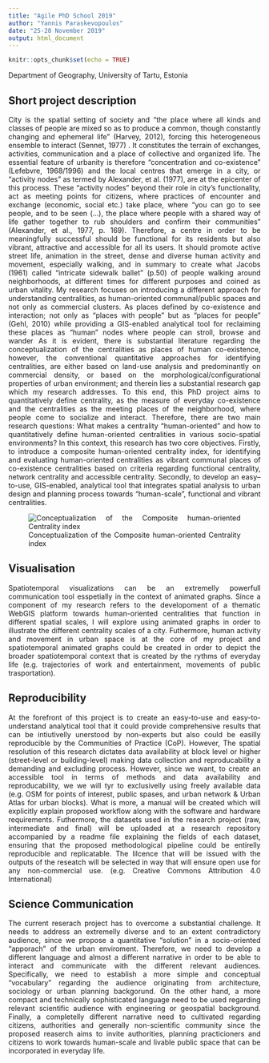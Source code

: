 ```yaml
---
title: "Agile PhD School 2019"
author: "Yannis Paraskevopoulos"
date: "25-28 November 2019"
output: html_document
---
```


```r
knitr::opts_chunk$set(echo = TRUE)
```
<style>
body {
text-align: justify}
</style>

Department of Geography, University of Tartu, Estonia

## Short project description 
City is the spatial setting of society and "the place where all kinds and classes of people are mixed so as to produce a common, though constantly changing and ephemeral life" (Harvey, 2012), forcing this heterogeneous ensemble to interact (Sennet, 1977) . It constitutes the terrain of exchanges, activities, communication and a place of collective and organized life. The essential feature of urbanity is therefore “concentration and co-existence” (Lefebvre, 1968/1996)  and the local centres that emerge in a city, or “activity nodes” as termed by Alexander, et al. (1977), are at the epicenter of this process. These “activity nodes” beyond their role in city’s functionality, act as meeting points for citizens, where practices of encounter and exchange (economic, social etc.) take place, where “you can go to see people, and to be seen (…), the place where people with a shared way of life gather together to rub shoulders and confirm their communities” (Alexander, et al., 1977, p. 169). Therefore, a centre in order to be meaningfully successful should be functional for its residents but also vibrant, attractive and accessible for all its users. It should promote active street life, animation in the street, dense and diverse human activity and movement, especially walking, and in summary to create what Jacobs (1961)  called “intricate sidewalk ballet” (p.50) of people walking around neighborhoods, at different times for different purposes and coined as urban vitality. My research focuses on introducing a different approach for understanding centralities, as human-oriented communal/public spaces and not only as commercial clusters. As places defined by co-existence and interaction; not only as “places with people” but as “places for people” (Gehl, 2010)  while providing a GIS-enabled analytical tool for reclaiming these places as “human” nodes where people can stroll, browse and wander
As it is evident, there is substantial literature regarding the conceptualization of the centralities as places of human co-existence, however, the conventional quantitative approaches for identifying centralities, are either based on land-use analysis and predominantly on commercial density, or based on the morphological/configurational properties of urban environment; and therein lies a substantial research gap which my research addresses. To this end, this PhD project aims to quantitatively define centrality, as the measure of everyday co-existence and the centralities as the meeting places of the neighborhood, where people come to socialize and interact. Therefore, there are two main research questions: What makes a centrality “human-oriented” and how to quantitatively define human-oriented centralities in various socio-spatial environments? In this context, this research has two core objectives. Firstly, to introduce a composite human-oriented centrality index, for identifying and evaluating human-oriented centralities as vibrant communal places of co-existence centralities based on criteria regarding functional centrality, network centrality and accessible centrality. Secondly, to develop an easy–to-use, GIS-enabled, analytical tool that integrates spatial analysis to urban design and planning process towards “human-scale”, functional and vibrant centralities.

![Conceptualization of the Composite human-oriented Centrality index](Graph_v2.png) 

## Visualisation

Spatiotemporal visualizations can be an extremelly powerfull communication tool esspetially in the context of animated graphs. Since a component of my research refers to the developoment of a thematic WebGIS platform towards human-oriented centralities that function in different spatial scales, I will explore using animated graphs in order to illustrate the different centrality scales of a city. Futhermore, human activity and movement in urban space is at the core of my project and spatiotemporal animated graphs could be created in order to depict the broader spatiotemporal context that is created by the rythms of everyday life (e.g. trajectories of work and entertainment, movements of public trasportation).              



## Reproducibility 

At the forefront of this project is to create an easy-to-use and easy-to-understand analytical tool that it could provide comprehensive results that can be intiutivelly unerstood by non-experts but also could be easilly reproducible by the Communities of Practice (CoP). However, The spatial resolution of this research dictates data availability at block level or higher (street-level or building-level) making data collection and reproducability a demanding and excluding process. However, since we want,  to create an accessible tool in terms of methods and data availability and reproducability, we we will tyr to exclusivelly using freely available data (e.g. OSM for points of interest, public spases, and urban network & Urban Atlas for urban blocks). What is more, a manual will be created which will explicitly explain proposed workflow along with the software and hardware requirements. Futhermore, the datasets used in the research project (raw, intermediate and final) will be uploaded at a research repository accompanied by a readme file explaining the fields of each dataset, ensuring that the proposed methodological pipeline could be entirelly reproducible and replicatable. The lilcence that will be issued with the outputs of the reseatch will be selected in way that will ensure open use for any non-commercial use. (e.g. Creative Commons Attribution 4.0 International)     

## Science Communication 

The current reserach project has to overcome a substantial challenge. It needs to address an extremelly diverse and to an extent contradictory audience, since we propose a quantitative "solution" in a socio-oriented "apporach" of the urban enviroment. Therefore, we need to develop a different language and almost a different narrative in order to be able to interact and communicate with the different relevant audiences. Specifically, we need to establish a more simple and conceptual "vocabulary" regarding the audience originating from architecture, sociology or urban planning backgorund. On the other hand, a more compact and technically sophisticated language need to be used regarding relevant scientific audience with engineering or geospatial background. Finally, a completelly different narrative need to cultivated regarding citizens, authorities and generally non-scientific community since the proposed reaserch aims to invite authorities, planning practicioners and citizens to work towards human-scale and livable public space that can be incorporated in everyday life.                       

